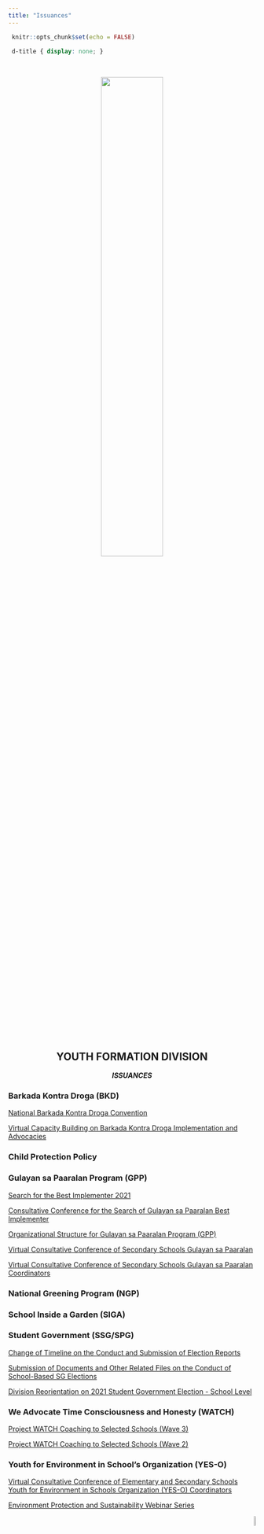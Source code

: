 ```yaml
---
title: "Issuances"
---
```


```r
 knitr::opts_chunk$set(echo = FALSE) 
``` 

```css
 d-title { display: none; } 
```

<body>

&nbsp;
&nbsp;
&nbsp;

<center>
[![](yfd_logo.png){width=50%}](https://www.facebook.com/youthformationdavaodelsur/)


## **YOUTH FORMATION DIVISION**

***ISSUANCES***

</center>


### **Barkada Kontra Droga (BKD)**

[National Barkada Kontra Droga Convention](https://drive.google.com/file/d/1qH5kzJrqVLHdZKrdXtlCFeqQXJaQccZW/view)

[Virtual Capacity Building on Barkada Kontra Droga Implementation and Advocacies](https://drive.google.com/file/d/16430tSiLg9eO4yxd59ZCnIGNpWov6Ish/view)

### **Child Protection Policy**

### **Gulayan sa Paaralan Program (GPP)**

[Search for the Best Implementer 2021](https://drive.google.com/file/d/1wpjR7ZT9ZlrCDrZY8CasuamQebHdCeBN/view)

[Consultative Conference for the Search of Gulayan sa Paaralan Best Implementer](https://drive.google.com/file/d/1f9THbnJtisPrudewn240MrUeh7EbjD5o/view)

[Organizational Structure for Gulayan sa Paaralan Program (GPP)](https://drive.google.com/file/d/1iUpcyArN1dgtUsYrqxAyyOMJGT2WuQJv/view)

[Virtual Consultative Conference of Secondary Schools Gulayan sa Paaralan](https://drive.google.com/file/d/1bienNpp2kozh_tO75U7OEOKg31oJpluf/view)

[Virtual Consultative Conference of Secondary Schools Gulayan sa Paaralan Coordinators](https://drive.google.com/file/d/15DdYkIX1urz6lJ2L8aI2LRYOrG9PP_x8/view)

### **National Greening Program (NGP)**

### **School Inside a Garden (SIGA)**

### **Student Government (SSG/SPG)**

[Change of Timeline on the Conduct and Submission of Election Reports](https://drive.google.com/file/d/14csXqsdJGYcxT89rJS46eNigNKBi4x54/view)

[Submission of Documents and Other Related Files on the Conduct of School-Based SG Elections](https://drive.google.com/file/d/1euWOKwUDQp-vFfp-DeRmw80yrEQ_5llt/view)

[Division Reorientation on 2021 Student Government Election - School Level](https://drive.google.com/file/d/1KsmFxkn55uFC_lAYyGS6CjlqPlsyEJm7/view)

### **We Advocate Time Consciousness and Honesty (WATCH)**

[Project WATCH Coaching to Selected Schools (Wave 3)](https://drive.google.com/file/d/1IfwoEUNmoaVOSPIIPaYTcQiiwGRYbqMf/view)

[Project WATCH Coaching to Selected Schools (Wave 2)](https://drive.google.com/file/d/1Eh2EqIiC9sakAM1Pi0s2EBVOia0A9pl8/view)

### **Youth for Environment in School's Organization (YES-O)**

[Virtual Consultative Conference of Elementary and Secondary Schools Youth for Environment in Schools Organization (YES-O) Coordinators](https://drive.google.com/file/d/1CvJ2R4Lw-rmSyXMZotOtKDtS_5oyDkSk/view)

[Environment Protection and Sustainability Webinar Series](https://drive.google.com/file/d/1lNbRtx1ouVpZlMWcLgS88CvzR5MfAKYY/view)



<p align="right">
<a href="#top">![](backtotop.png){width=7%}</a>
</p>

</body>